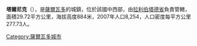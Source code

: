 {{Coord|13|40|N|89|24|W|display=title}}

'''塔爾尼克'''（{{lang-es|Talnique}}），是[[薩爾瓦多|薩爾瓦多]]的城鎮，位於該國中西部，由[[拉利伯塔德省|拉利伯塔德省]]負責管轄，面積29.72平方公里，海拔高度884米，2007年人口8,254，人口密度每平方公里277.73人。

{{ElSalvador-geo-stub}}
[[Category:薩爾瓦多城市|Category:薩爾瓦多城市]]